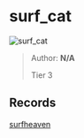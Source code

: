 
# surf_cat

![surf_cat](https://raw.githubusercontent.com/Sayt123/SurfMapPics/Maps-and-bonuses/csgo/surf_cat.jpg)

> Author: **N/A**
>
> Tier 3

## Records

[surfheaven](https://surfheaven.eu/map/surf_cat)

